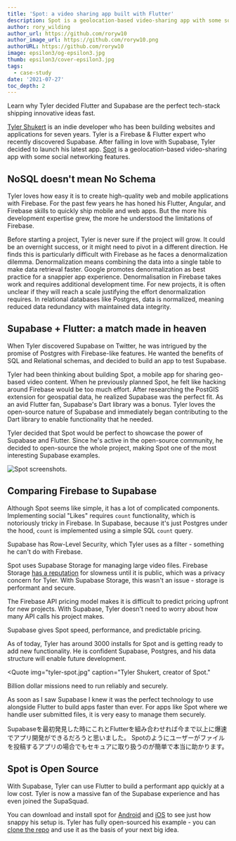 ```yaml
---
title: 'Spot: a video sharing app built with Flutter'
description: Spot is a geolocation-based video-sharing app with some social networking features.
author: rory_wilding
author_url: https://github.com/roryw10
author_image_url: https://github.com/roryw10.png
authorURL: https://github.com/roryw10
image: epsilon3/og-epsilon3.jpg
thumb: epsilon3/cover-epsilon3.jpg
tags:
  - case-study
date: '2021-07-27'
toc_depth: 2
---
```


Learn why Tyler decided Flutter and Supabase are the perfect tech-stack shipping innovative ideas fast.

[Tyler Shukert](https://twitter.com/dshukertjr) is an indie developer who has been building websites and applications for seven years. 
Tyler is a Firebase & Flutter expert who recently discovered Supabase. After falling in love with Supabase, 
Tyler decided to launch his latest app. [Spot](https://www.producthunt.com/posts/spot-2d300f54-7a0a-4dbf-aee2-4a75311217cc) 
is a geolocation-based video-sharing app with some social networking features.

## NoSQL doesn't mean No Schema

Tyler loves how easy it is to create high-quality web and mobile applications with Firebase. For the past few years he has honed 
his Flutter, Angular, and Firebase skills to quickly ship mobile and web apps. But the more his development expertise grew, 
the more he understood the limitations of Firebase.

Before starting a project, Tyler is never sure if the project will grow. It could be an overnight success, or it might need to 
pivot in a different direction. He finds this is particularly difficult with Firebase as he faces a denormalization dilemma. 
Denormalization means combining the data into a single table to make data retrieval faster. Google promotes denormalization 
as best practice for a snappier app experience. Denormalisation in Firebase takes work and requires additional development 
time. For new projects, it is often unclear if they will reach a scale justifying the effort denormalization requires. 
In relational databases like Postgres, data is normalized, meaning reduced data redundancy with maintained data integrity.

## Supabase + Flutter: a match made in heaven

When Tyler discovered Supabase on Twitter, he was intrigued by the promise of Postgres with Firebase-like features. 
He wanted the benefits of SQL and Relational schemas, and decided to build an app to test Supabase.

Tyler had been thinking about building Spot, a mobile app for sharing geo-based video content. When he previously planned Spot, 
he felt like hacking around Firebase would be too much effort. After researching the PostGIS extension for geospatial data, 
he realized Supabase was the perfect fit. As an avid Flutter fan, Supabase's Dart library was a bonus. 
Tyler loves the open-source nature of Supabase and immediately began contributing to the Dart library to enable functionality that he needed.

Tyler decided that Spot would be perfect to showcase the power of Supabase and Flutter. Since he's active in the open-source community, 
he decided to open-source the whole project, making Spot one of the most interesting Supabase examples.

![Spot screenshots.](/new/images/blog/spot/spot-screenshots.jpg)

## Comparing Firebase to Supabase

Although Spot seems like simple, it has a lot of complicated components. Implementing social "Likes" requires `count` functionality, 
which is notoriously tricky in Firebase. In Supabase, because it's just Postgres under the hood, `count` is implemented 
using a simple SQL `count` query.

Supabase has Row-Level Security, which Tyler uses as a filter - something he can't do with Firebase.

Spot uses Supabase Storage for managing large video files. Firebase Storage [has a reputation](https://stackoverflow.com/questions/43851742/firebase-storage-very-slow-compared-to-firebase-hosting) for slowness until it is public, which was a privacy concern for Tyler. With Supabase Storage, this wasn't an issue - storage is performant and secure.

The Firebase API pricing model makes it is difficult to predict pricing upfront for new projects. With Supabase, 
Tyler doesn't need to worry about how many API calls his project makes.

Supabase gives Spot speed, performance, and predictable pricing.

As of today, Tyler has around 3000 installs for Spot and is getting ready to add new functionality. He is confident Supabase, 
Postgres, and his data structure will enable future development.


<Quote
  img="tyler-spot.jpg"
  caption="Tyler Shukert, creator of Spot."
>
  <p>Billion dollar missions need to run reliably and securely.</p>
  <p>
    As soon as I saw Supabase I knew it was the perfect technology to use alongside Flutter to build apps faster than ever. 
    For apps like Spot where we handle user submitted files, it is very easy to manage them securely.
  </p>
  <p>
    Supabaseを最初発見した時にこれとFlutterを組み合わせれば今まで以上に爆速でアプリ開発ができるだろうと思いました。
    Spotのようにユーザーがファイルを投稿するアプリの場合でもセキュアに取り扱うのが簡単で本当に助かります。
  </p>
</Quote>


## Spot is Open Source

With Supabase, Tyler can use Flutter to build a performant app quickly at a low cost. Tyler is now a massive fan of the Supabase 
experience and has even joined the SupaSquad. 

You can download and install spot for [Android](https://apps.apple.com/us/app/spot-videos/id1564675926?utm_source=supabase&utm_campaign=static) 
and [iOS](https://play.google.com/store/apps/details?id=app.spotvideo&utm_source=supabase&utm_campaign=static) 
to see just how snappy his setup is. 
Tyler has fully open-sourced his example - you can [clone the repo](https://github.com/dshukertjr/spot) 
and use it as the basis of your next big idea.